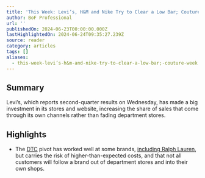 ```yaml
---
title: 'This Week: Levi’s, H&M and Nike Try to Clear a Low Bar; Couture Week'
author: BoF Professional
url: ''
publishedOn: 2024-06-23T00:00:00.000Z
lastHighlightedOn: 2024-06-24T09:35:27.239Z
source: reader
category: articles
tags: []
aliases:
  - this-week-levi’s-h&m-and-nike-try-to-clear-a-low-bar;-couture-week
---
```

## Summary

Levi’s, which reports second-quarter results on Wednesday, has made a big investment in its stores and website, increasing the share of sales that come through its own channels rather than fading department stores.

## Highlights
- The [DTC](https://clicks.businessoffashion.com/f/a/bRZEsgLbwdwSMIUdUririA~~/AAAHagA~/RgRoWqRoP0SvaHR0cHM6Ly93d3cuYnVzaW5lc3NvZmZhc2hpb24uY29tL3RvcGljcy9kaXJlY3QtdG8tY29uc3VtZXIvP3V0bV9zb3VyY2U9bmV3c2xldHRlcl9wcm9mZXNzaW9uYWxfd2Vla2FoZWFkJnV0bV9tZWRpdW09ZW1haWwmdXRtX2NhbXBhaWduPVRoZV9XZWVrX0FoZWFkXzIzMDYyNCZ1dG1fY29udGVudD1pbnRyb1cFc3BjZXVCCmZ0aB94ZnUNYIdSHmFsZXNzYW5kcm9kZXNhbnRpc0BuZWJ1bGFiLmNvbVgEAAAAJA~~) pivot has worked well at some brands, [including Ralph Lauren](https://clicks.businessoffashion.com/f/a/EwyftQ7diEbVci7wiQ7drw~~/AAAHagA~/RgRoWqRoP0TnaHR0cHM6Ly93d3cuYnVzaW5lc3NvZmZhc2hpb24uY29tL2FydGljbGVzL2x1eHVyeS9yYWxwaC1sYXVyZW4tdGFrZXMtYS12aWN0b3J5LWxhcC13b21lbnN3ZWFyLW5ldy15b3JrLWZhc2hpb24tc2hvdy8_dXRtX3NvdXJjZT1uZXdzbGV0dGVyX3Byb2Zlc3Npb25hbF93ZWVrYWhlYWQmdXRtX21lZGl1bT1lbWFpbCZ1dG1fY2FtcGFpZ249VGhlX1dlZWtfQWhlYWRfMjMwNjI0JnV0bV9jb250ZW50PWludHJvVwVzcGNldUIKZnRoH3hmdQ1gh1IeYWxlc3NhbmRyb2Rlc2FudGlzQG5lYnVsYWIuY29tWAQAAAAk), but carries the risk of higher-than-expected costs, and that not all customers will follow a brand out of department stores and into their own shops.
